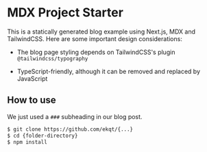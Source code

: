 # MDX Project Starter

This is a statically generated blog example using Next.js, MDX and TailwindCSS. Here are some important design considerations:

-   The blog page styling depends on TailwindCSS's plugin `@tailwindcss/typography`

-   TypeScript-friendly, although it can be removed and replaced by JavaScript

## How to use

We just used a `###` subheading in our blog post.

```bash
$ git clone https://github.com/ekqt/{...}
$ cd {folder-directory}
$ npm install
```
